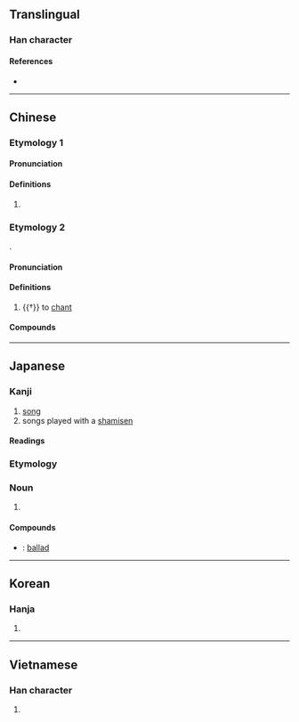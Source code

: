 {{character info/new}}
{{also|呗}}
==Translingual==

===Han character===
{{Han char|rn=30|rad=口|as=07|sn=10|four=66080|canj=RBUC,XRBUC|ids=⿰口貝}}

====References====
* {{Han ref|kx=0191.290|dkj=03694|dj=0411.050|hdz=10628.050|uh=5504|ud=21764|bh=D0F9|bd=53497}}

----

==Chinese==
{{zh-forms|s=呗}}

===Etymology 1===
{{rfe|zh|related to 吧?}}

====Pronunciation====
{{zh-pron
|m=bei
|c=bui6,baa6
|cat=part
}}

====Definitions====
{{zh-hanzi}}

# {{lb|zh|colloquial}} {{non-gloss definition|Particle indicating obviousness or grudging agreement.}}
#: {{zh-x|甲：^為啥 你 穿 校服？<br>^乙：^去 上課 唄。|A: Why are you wearing school uniform?<br>B: '''Err''', I'm off to school... (duh!)}}

===Etymology 2===
{{bor|zh|sa}}.

====Pronunciation====
{{zh-pron
|m=bài
|c=baai6
|mc=y
|oc=y
|cat=v
}}

====Definitions====
{{zh-hanzi}}

# {{†}} {{lb|zh|Buddhism}} to [[chant]]

====Compounds====
{{zh-der|唄唱|唄讚|梵唄|讚唄}}

----

==Japanese==

===Kanji===
{{ja-kanji|grade=c|rs=口07}}

# [[song]]
# songs played with a [[shamisen]]

====Readings====
{{ja-readings
|goon=べ
|kanon=はい
|kanyoon=ばい
|kun=うた-
}}

===Etymology===
{{ja-kanjitab|うた|yomi=k}}

===Noun===
{{ja-noun|うた}}

# {{alternative spelling of|lang=ja|歌|tr=uta||[[song]]}}

====Compounds====
* {{ja-r|小唄|こ.うた}}: [[ballad]]

----

==Korean==

===Hanja===
{{ko-hanja|hangeul=패|rv=pae|mr=p'ae}}

# {{defn|lang=ko|sort=口07}}

----

==Vietnamese==

===Han character===
{{vi-hantu|bái|rs=口07}}

# {{defn|lang=vi}}
